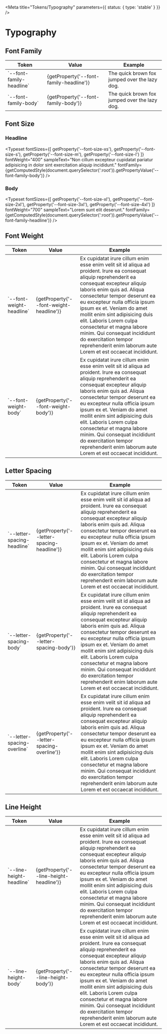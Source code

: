 
<Meta title="Tokens/Typography" parameters={{ status: { type: 'stable' } }} />

# Typography

## Font Family

<table>
  <thead>
    <tr>
      <th>Token</th>
      <th>Value</th>
      <th>Example</th>
    </tr>
  </thead>
  <tbody>
    <tr>
      <td>`--font-family-headline`</td>
      <td>{getProperty('--font-family-headline')}</td>
      <td>
        <span style={{ fontFamily: 'var(--font-family-headline)' }}>The quick brown fox jumped over the lazy dog.</span>
      </td>
    </tr>
    <tr>
      <td>`--font-family-body`</td>
      <td>{getProperty('--font-family-body')}</td>
      <td>
        <span style={{ fontFamily: 'var(--font-family-body)' }}>The quick brown fox jumped over the lazy dog.</span>
      </td>
    </tr>
  </tbody>
</table>

## Font Size

### Headline

<Typeset
  fontSizes={[
    getProperty('--font-size-xs'),
    getProperty('--font-size-s'),
    getProperty('--font-size-m'),
    getProperty('--font-size-l')
  ]}
  fontWeight="400"
  sampleText="Non cillum excepteur cupidatat pariatur adipisicing in dolor sint exercitation aliquip incididunt."
  fontFamily={getComputedStyle(document.querySelector(':root')).getPropertyValue('--font-family-body')}
/>

### Body

<Typeset
  fontSizes={[
    getProperty('--font-size-xl'),
    getProperty('--font-size-2xl'),
    getProperty('--font-size-3xl'),
    getProperty('--font-size-4xl')
  ]}
  fontWeight="700"
  sampleText="Lorem sunt elit deserunt."
  fontFamily={getComputedStyle(document.querySelector(':root')).getPropertyValue('--font-family-headline')}
/>

## Font Weight

<table>
  <thead>
    <tr>
      <th>Token</th>
      <th>Value</th>
      <th>Example</th>
    </tr>
  </thead>
  <tbody>
    <tr>
      <td>`--font-weight-headline`</td>
      <td>{getProperty('--font-weight-headline')}</td>
      <td>
        <span style={{ fontWeight: 'var(--font-weight-headline)' }}>
          Ex cupidatat irure cillum enim esse enim velit sit id aliqua ad proident. Irure ea consequat aliquip
          reprehenderit ea consequat excepteur aliquip laboris enim quis ad. Aliqua consectetur tempor deserunt ea eu
          excepteur nulla officia ipsum ipsum ex et. Veniam do amet mollit enim sint adipisicing duis elit. Laboris
          Lorem culpa consectetur et magna labore minim. Qui consequat incididunt do exercitation tempor reprehenderit
          enim laborum aute Lorem et est occaecat incididunt.
        </span>
      </td>
    </tr>
    <tr>
      <td>`--font-weight-body`</td>
      <td>{getProperty('--font-weight-body')}</td>
      <td>
        <span style={{ fontWeight: 'var(--font-weight-body)' }}>
          Ex cupidatat irure cillum enim esse enim velit sit id aliqua ad proident. Irure ea consequat aliquip
          reprehenderit ea consequat excepteur aliquip laboris enim quis ad. Aliqua consectetur tempor deserunt ea eu
          excepteur nulla officia ipsum ipsum ex et. Veniam do amet mollit enim sint adipisicing duis elit. Laboris
          Lorem culpa consectetur et magna labore minim. Qui consequat incididunt do exercitation tempor reprehenderit
          enim laborum aute Lorem et est occaecat incididunt.
        </span>
      </td>
    </tr>
  </tbody>
</table>

## Letter Spacing

<table>
  <thead>
    <tr>
      <th>Token</th>
      <th>Value</th>
      <th>Example</th>
    </tr>
  </thead>
  <tbody>
    <tr>
      <td>`--letter-spacing-headline`</td>
      <td>{getProperty('--letter-spacing-headline')}</td>
      <td>
        <span
          style={{
            letterSpacing: 'var(--letter-spacing-headline)'
          }}
        >
          Ex cupidatat irure cillum enim esse enim velit sit id aliqua ad proident. Irure ea consequat aliquip
          reprehenderit ea consequat excepteur aliquip laboris enim quis ad. Aliqua consectetur tempor deserunt ea eu
          excepteur nulla officia ipsum ipsum ex et. Veniam do amet mollit enim sint adipisicing duis elit. Laboris
          Lorem culpa consectetur et magna labore minim. Qui consequat incididunt do exercitation tempor reprehenderit
          enim laborum aute Lorem et est occaecat incididunt.
        </span>
      </td>
    </tr>
    <tr>
      <td>`--letter-spacing-body`</td>
      <td>{getProperty('--letter-spacing-body')}</td>
      <td>
        <span style={{ letterSpacing: 'var(--letter-spacing-body)' }}>
          Ex cupidatat irure cillum enim esse enim velit sit id aliqua ad proident. Irure ea consequat aliquip
          reprehenderit ea consequat excepteur aliquip laboris enim quis ad. Aliqua consectetur tempor deserunt ea eu
          excepteur nulla officia ipsum ipsum ex et. Veniam do amet mollit enim sint adipisicing duis elit. Laboris
          Lorem culpa consectetur et magna labore minim. Qui consequat incididunt do exercitation tempor reprehenderit
          enim laborum aute Lorem et est occaecat incididunt.
        </span>
      </td>
    </tr>
    <tr>
      <td>`--letter-spacing-overline`</td>
      <td>{getProperty('--letter-spacing-overline')}</td>
      <td>
        <span
          style={{
            letterSpacing: 'var(--letter-spacing-overline)',
            textTransform: 'uppercase'
          }}
        >
          Ex cupidatat irure cillum enim esse enim velit sit id aliqua ad proident. Irure ea consequat aliquip
          reprehenderit ea consequat excepteur aliquip laboris enim quis ad. Aliqua consectetur tempor deserunt ea eu
          excepteur nulla officia ipsum ipsum ex et. Veniam do amet mollit enim sint adipisicing duis elit. Laboris
          Lorem culpa consectetur et magna labore minim. Qui consequat incididunt do exercitation tempor reprehenderit
          enim laborum aute Lorem et est occaecat incididunt.
        </span>
      </td>
    </tr>
  </tbody>
</table>

## Line Height

<table>
  <thead>
    <tr>
      <th>Token</th>
      <th>Value</th>
      <th>Example</th>
    </tr>
  </thead>
  <tbody>
    <tr>
      <td>`--line-height-headline`</td>
      <td>{getProperty('--line-height-headline')}</td>
      <td>
        <div style={{ lineHeight: 'var(--line-height-headline)' }}>
          Ex cupidatat irure cillum enim esse enim velit sit id aliqua ad proident. Irure ea consequat aliquip
          reprehenderit ea consequat excepteur aliquip laboris enim quis ad. Aliqua consectetur tempor deserunt ea eu
          excepteur nulla officia ipsum ipsum ex et. Veniam do amet mollit enim sint adipisicing duis elit. Laboris
          Lorem culpa consectetur et magna labore minim. Qui consequat incididunt do exercitation tempor reprehenderit
          enim laborum aute Lorem et est occaecat incididunt.
        </div>
      </td>
    </tr>
    <tr>
      <td>`--line-height-body`</td>
      <td>{getProperty('--line-height-body')}</td>
      <td>
        <div style={{ lineHeight: 'var(--line-height-body)' }}>
          Ex cupidatat irure cillum enim esse enim velit sit id aliqua ad proident. Irure ea consequat aliquip
          reprehenderit ea consequat excepteur aliquip laboris enim quis ad. Aliqua consectetur tempor deserunt ea eu
          excepteur nulla officia ipsum ipsum ex et. Veniam do amet mollit enim sint adipisicing duis elit. Laboris
          Lorem culpa consectetur et magna labore minim. Qui consequat incididunt do exercitation tempor reprehenderit
          enim laborum aute Lorem et est occaecat incididunt.
        </div>
      </td>
    </tr>
  </tbody>
</table>
